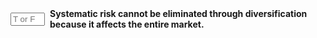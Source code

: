 ::: {.question-block}

<form onsubmit="event.preventDefault(); checkAnswerBox('module2_tf_q14','T')" style="display: flex; align-items: center; gap: 8px;">
<input type="text" id="module2_tf_q14" name="module2_tf_q14" maxlength="1" placeholder="T or F"
         style="width: 55px;" data-correct-answer="T" /> <label for="module2_tf_q14"><strong>Systematic risk cannot be eliminated through diversification because it affects the entire market.</strong></label>
</form>

<div id="feedback-module2_tf_q14" class="feedback" data-status="" style="display:none;">
The sentence is TRUE. Because systematic factors (like interest rates or recessions) affect all assets, holding a variety of them cannot eliminate this type of risk.
</div>
:::